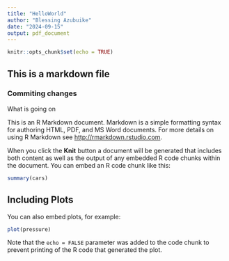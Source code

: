 ```yaml
---
title: "HelloWorld"
author: "Blessing Azubuike"
date: "2024-09-15"
output: pdf_document
---
```


```r
knitr::opts_chunk$set(echo = TRUE)
```

## This is a markdown file

### Commiting changes
What is going on

This is an R Markdown document. Markdown is a simple formatting syntax for authoring HTML, PDF, and MS Word documents. For more details on using R Markdown see <http://rmarkdown.rstudio.com>.

When you click the **Knit** button a document will be generated that includes both content as well as the output of any embedded R code chunks within the document. You can embed an R code chunk like this:

```r
summary(cars)
```

## Including Plots

You can also embed plots, for example:

```r
plot(pressure)
```

Note that the `echo = FALSE` parameter was added to the code chunk to prevent printing of the R code that generated the plot.
